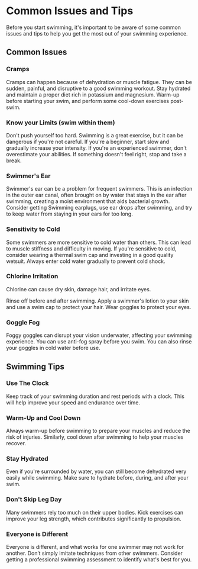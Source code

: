 
# Common Issues and Tips

Before you start swimming, it's important to be aware of some common issues and tips to help you get the most out of your swimming experience.

## Common Issues

### Cramps

Cramps can happen because of dehydration or muscle fatigue. They can be sudden, painful, and disruptive to a good swimming workout. Stay hydrated and maintain a proper diet rich in potassium and magnesium. Warm-up before starting your swim, and perform some cool-down exercises post-swim.

### Know your Limits (swim within them)

Don't push yourself too hard. Swimming is a great exercise, but it can be dangerous if you're not careful. If you're a beginner, start slow and gradually increase your intensity. If you're an experienced swimmer, don't overestimate your abilities. If something doesn't feel right, stop and take a break.

### Swimmer's Ear
Swimmer's ear can be a problem for frequent swimmers. This is an infection in the outer ear canal, often brought on by water that stays in the ear after swimming, creating a moist environment that aids bacterial growth. Consider getting Swimming earplugs, use ear drops after swimming, and try to keep water from staying in your ears for too long.

### Sensitivity to Cold

Some swimmers are more sensitive to cold water than others. This can lead to muscle stiffness and difficulty in moving. If you're sensitive to cold, consider wearing a thermal swim cap and investing in a good quality wetsuit. Always enter cold water gradually to prevent cold shock.

### Chlorine Irritation

Chlorine can cause dry skin, damage hair, and irritate eyes.

Rinse off before and after swimming. Apply a swimmer's lotion to your skin and use a swim cap to protect your hair. Wear goggles to protect your eyes.

### Goggle Fog

Foggy goggles can disrupt your vision underwater, affecting your swimming experience. You can use anti-fog spray before you swim. You can also rinse your goggles in cold water before use.

## Swimming Tips

### Use The Clock
Keep track of your swimming duration and rest periods with a clock. This will help improve your speed and endurance over time.

### Warm-Up and Cool Down
Always warm-up before swimming to prepare your muscles and reduce the risk of injuries. Similarly, cool down after swimming to help your muscles recover.

### Stay Hydrated
Even if you're surrounded by water, you can still become dehydrated very easily while swimming. Make sure to hydrate before, during, and after your swim.

### Don't Skip Leg Day
Many swimmers rely too much on their upper bodies. Kick exercises can improve your leg strength, which contributes significantly to propulsion.

### Everyone is Different

Everyone is different, and what works for one swimmer may not work for another. Don’t simply imitate techniques from other swimmers. Consider getting a professional swimming assessment to identify what's best for you.

